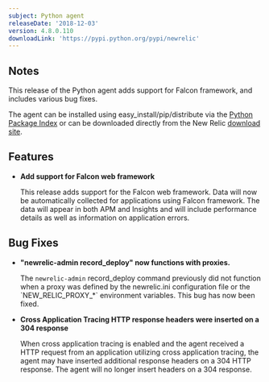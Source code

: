 ```yaml
---
subject: Python agent
releaseDate: '2018-12-03'
version: 4.8.0.110
downloadLink: 'https://pypi.python.org/pypi/newrelic'
---
```


## Notes

This release of the Python agent adds support for Falcon framework, and includes various bug fixes.

The agent can be installed using easy_install/pip/distribute via the [Python Package Index](https://pypi.python.org/pypi/newrelic) or can be downloaded directly from the New Relic [download site](http://download.newrelic.com/python_agent/release).

## Features

* **Add support for Falcon web framework**

  This release adds support for the Falcon web framework. Data will now be automatically collected for applications using Falcon framework. The data will appear in both APM and Insights and will include performance details as well as information on application errors.

## Bug Fixes

* **"newrelic-admin record_deploy" now functions with proxies.**

  The `newrelic-admin` record_deploy command previously did not function when a proxy was defined by the newrelic.ini configuration file or the \`NEW_RELIC_PROXY_\*\` environment variables. This bug has now been fixed.
* **Cross Application Tracing HTTP response headers were inserted on a 304 response**

  When cross application tracing is enabled and the agent received a HTTP request from an application utilizing cross application tracing, the agent may have inserted additional response headers on a 304 HTTP response. The agent will no longer insert headers on a 304 response.

